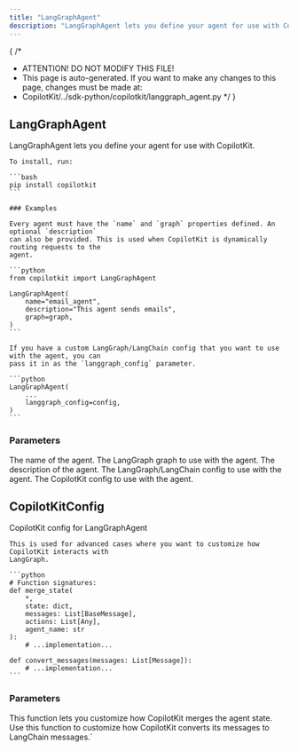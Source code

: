 ```yaml
---
title: "LangGraphAgent"
description: "LangGraphAgent lets you define your agent for use with CopilotKit."
---
```


{
 /*
  * ATTENTION! DO NOT MODIFY THIS FILE!
  * This page is auto-generated. If you want to make any changes to this page, changes must be made at:
  * CopilotKit/../sdk-python/copilotkit/langgraph_agent.py
  */
}
## LangGraphAgent

LangGraphAgent lets you define your agent for use with CopilotKit.

    To install, run:

    ```bash
    pip install copilotkit
    ```

    ### Examples

    Every agent must have the `name` and `graph` properties defined. An optional `description`
    can also be provided. This is used when CopilotKit is dynamically routing requests to the
    agent.

    ```python
    from copilotkit import LangGraphAgent

    LangGraphAgent(
        name="email_agent",
        description="This agent sends emails",
        graph=graph,
    )
    ```

    If you have a custom LangGraph/LangChain config that you want to use with the agent, you can
    pass it in as the `langgraph_config` parameter.

    ```python
    LangGraphAgent(
        ...
        langgraph_config=config,
    )
    ```

### Parameters

<PropertyReference name="name" type="str" required> 
The name of the agent.
</PropertyReference>

<PropertyReference name="graph" type="CompiledGraph" required> 
The LangGraph graph to use with the agent.
</PropertyReference>

<PropertyReference name="description" type="Optional[str]" > 
The description of the agent.
</PropertyReference>

<PropertyReference name="langgraph_config" type="Optional[RunnableConfig]" > 
The LangGraph/LangChain config to use with the agent.
</PropertyReference>

<PropertyReference name="copilotkit_config" type="Optional[CopilotKitConfig]" > 
The CopilotKit config to use with the agent.
</PropertyReference>

## CopilotKitConfig

CopilotKit config for LangGraphAgent

    This is used for advanced cases where you want to customize how CopilotKit interacts with
    LangGraph.

    ```python
    # Function signatures:
    def merge_state(
        *,
        state: dict,
        messages: List[BaseMessage],
        actions: List[Any],
        agent_name: str
    ):
        # ...implementation...

    def convert_messages(messages: List[Message]):
        # ...implementation...
    ```

### Parameters

<PropertyReference name="merge_state" type="Callable" required> 
This function lets you customize how CopilotKit merges the agent state.
</PropertyReference>

<PropertyReference name="convert_messages" type="Callable" required> 
Use this function to customize how CopilotKit converts its messages to LangChain messages.`
</PropertyReference>

